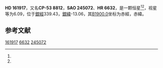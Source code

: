 {{Starbox begin
| name = HD 161917
}}
{{Starbox observe
| epoch = [[J2000.0|J2000.0]]
| constell = {{星座名待查}}<ref name=SIMBAD>{{cite web
 | url=http://simbad.u-strasbg.fr/simbad/sim-id?Ident=HR+6632
 | title =Pulsating variable Star
 | publisher=Centre de Données astronomiques de Strasbourg
 | work=SIMBAD
 | accessdate=2012-07-13}}</ref><ref name=DATA>{{cite web
 | url=http://vizier.u-strasbg.fr/viz-bin/VizieR-5?-out.add=.&-source=5050&-corr=PK=HR&-out.max=9999&HR=6632
 | title=VizieR Detailed Page
 | accessdate=2012-07-13
 | archive-date=2016-03-04
 | archive-url=https://web.archive.org/web/20160304214857/http://vizier.u-strasbg.fr/viz-bin/VizieR-5?-out.add=.&-source=5050&-corr=PK=HR&-out.max=9999&HR=6632
 | dead-url=no
 }}</ref>
| 星官 = 
| ra = {{RA|17|51|11}}<ref name=SIMBAD /><ref name=DATA />
| dec = {{DEC|-53|7|50}}<ref name=SIMBAD /><ref name=DATA />
| appmag_v = 6.09<ref name=SIMBAD /><ref name=DATA />
}}
{{Starbox character
| class = B9.5III-IV<ref name=SIMBAD /><ref name=DATA />
| b-v = 0<ref name=SIMBAD /><ref name=DATA />
| u-b = <ref name=SIMBAD /><ref name=DATA />
| r-i = <ref name=SIMBAD /><ref name=DATA />
| variable = 
}}
{{Starbox astrometry
| radial_v = 
| prop_mo_ra = 19
| parallax = 
| p_error = 
}}
{{Starbox catalog
| names =CP-53 8812，[[SAO星表|SAO]] 245072，[[HD星表|HD]] 161917，[[HR星表|HR]] 6632}}
{{Starbox reference |Simbad=HR+6632}}
{{Starbox end}}

'''HD 161917'''，又名'''CP-53 8812'''，'''SAO 245072'''、'''HR 6632'''，是一颗恒星<ref name=SIMBAD /><ref name=DATA />，视星等为6.09，位于[[銀道座標系|銀經]]339.43，[[銀道座標系|銀緯]]-13.06，其[[B1900.0|B1900.0]]坐标为赤經{{RA|17|43|5.6}}，赤緯{{DEC|-53|-13.06|56}}。

== 参考文献 ==
{{reflist}}

{{star-stub}}

[[Category:HD和HDE天體|161917]]
[[Category:HR天體|6632]]
[[Category:SAO天體|245072]]